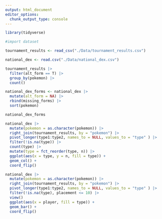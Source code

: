 ```yaml
---
output: html_document
editor_options: 
  chunk_output_type: console
---
```

```r
library(tidyverse)
```

```r
#import dataset

tournament_results <- read_csv("./Data/tournament_results.csv")

national_dex <- read.csv("./Data/national_dex.csv")

```

```r
tournament_results |> 
  filter(alt_form == T) |> 
  group_by(pokemon) |> 
  count()
```

```r
national_dex_forms <- national_dex |> 
  mutate(alt_form = NA) |> 
  rbind(missing_forms) |> 
  sort(pokemon)

national_dex_forms
```



```r
national_dex |> 
  mutate(pokemon = as.character(pokemon)) |> 
  right_join(tournament_results, by = "pokemon") |> 
  pivot_longer(type1:type2, names_to = NULL, values_to = "type" ) |> 
  filter(!is.na(type)) |>
  count(type) |> 
  mutate(type = fct_reorder(type, n)) |> 
  ggplot(aes(x = type, y = n, fill = type)) +
  geom_col() + 
  coord_flip()
```

```r
national_dex |> 
  mutate(pokemon = as.character(pokemon)) |> 
  right_join(tournament_results, by = "pokemon") |> 
  pivot_longer(type1:type2, names_to = NULL, values_to = "type" ) |> 
  filter(!is.na(type), placement <= 10) |> 
  view()
  ggplot(aes(x = player, fill = type)) + 
  geom_bar() + 
  coord_flip()
```


